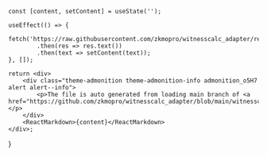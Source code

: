 
    const [content, setContent] = useState('');

    useEffect(() => {
        fetch('https://raw.githubusercontent.com/zkmopro/witnesscalc_adapter/refs/heads/main/witnesscalc_adapter/README.MD')
            .then(res => res.text())
            .then(text => setContent(text));
    }, []);

    return <div>
        <div class="theme-admonition theme-admonition-info admonition_o5H7 alert alert--info">
            <p>The file is auto generated from loading main branch of <a href="https://github.com/zkmopro/witnesscalc_adapter/blob/main/witnesscalc_adapter/README.MD">witnesscalc_adapter</a></p>
        </div>
        <ReactMarkdown>{content}</ReactMarkdown>
    </div>;
}